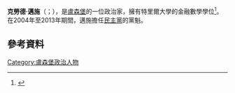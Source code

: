 {{multiple issues|  {{Expand|time=2018-02-26T02:51:06+00:00}} {{Refimprove|time=2018-02-26T02:51:06+00:00}} }}
'''克勞德·邁施'''（{{lang-lb|Claude Meisch}}；{{bd|1971年|11月27日|||Meisch}}），是[[盧森堡|盧森堡]]的一位政治家，擁有特里爾大學的金融數學學位<ref>{{Cite web|title = Période actuelle - gouvernement.lu // L’actualité du gouvernement du Luxembourg|url = http://www.gouvernement.lu/3596522/20140328-|website = www.gouvernement.lu|accessdate = 13 November 2015|archive-url = https://web.archive.org/web/20160117130109/http://www.gouvernement.lu/3596522/20140328-|archive-date = 2016-01-17|dead-url = yes}}</ref>。在2004年至2013年期間，邁施擔任[[民主黨_(盧森堡)|民主黨]]的黨魁。
==參考資料==
{{reflist}}
{{Commonscat|Claude Meisch|克勞德·邁施}}
[[Category:盧森堡政治人物|Category:盧森堡政治人物]]